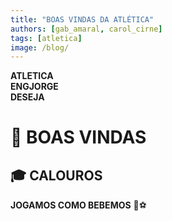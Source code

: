 ```yaml
---
title: "BOAS VINDAS DA ATLÉTICA"
authors: [gab_amaral, carol_cirne]
tags: [atletica]
image: /blog/
---
```


**ATLETICA**  
**ENGJORGE**  
**DESEJA**  

# 🎉 BOAS VINDAS  
## 🎓 CALOUROS  

**JOGAMOS COMO BEBEMOS** 🍻⚽  